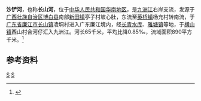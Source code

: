 {{Infobox river
| name               = 沙铲河
| name_native        = 
| image              = 
| image_size         = 
| image_caption      = 
| river_system       = [[九洲江|九洲江]]水系
| progression        = 
| source1_location   = [[广西壮族自治区|广西壮族自治区]][[博白县|博白县]][[新田镇_(博白县)|新田镇]]亭子村坡心肚
| mouth_location     = [[广东省|广东省]][[廉江市|廉江市]][[横山镇_(廉江市)|横山镇]]西山村合河仔九洲江
| altitude_difference= 
| basin_size         = 890 km<sup>2</sup>
| basin_countries    = {{PRC}}
| basin_cities       = 
| basin_landmarks    = 
| basin_population   = 
<!---------------------- PHYSIOGNOMY -->
| length             = 65 km
| discharge1_location= 
| discharge1_min     = 
| discharge1_avg     = 
| discharge1_max     = 
<!---------------------- FEATURES -->
| tributaries_left   = 塘蓬河、陀村河
| tributaries_right  = 白马岭河
| waterbodies        = [[长青水库|长青水库]]
| waterfalls         = 
| bridges            = 
| ports              = 
| custom_label       = 
| custom_data        = 
| extra              = 
}}
'''沙铲河'''，也称'''长山河'''，位于[[中华人民共和国|中华人民共和国]][[华南地区|华南地区]]，是[[九洲江|九洲江]]右岸支流，发源于[[广西壮族自治区|广西壮族自治区]][[博白县|博白县]]南部[[新田镇_(博白县)|新田镇]]亭子村坡心肚，东流至[[英桥镇|英桥镇]]杨充村转南流，于[[广东省|广东省]][[廉江市|廉江市]][[长山镇_(廉江市)|长山镇]]凌垌村进入广东廉江境内，经[[长青水库|长青水库]]、[[雅塘镇|雅塘镇]]等地，于[[横山镇_(廉江市)|横山镇]]西山村合河仔汇入九洲江。河长65千米，平均比降0.85‰，流域面积890平方千米。<ref name="中国河湖大典">{{cite book |author=《[[中国河湖大典|中国河湖大典]]》编纂委员会 |title=《中国河湖大典·珠江卷》 |year=2013年1月 |publisher=中国水利水电出版社 |location=北京 |pages=385页|isbn= 978-7-5170-0561-2 }}</ref>
==参考资料==
{{reflist}}

[[category:广东河流|S]]
[[category:广西河流|S]]